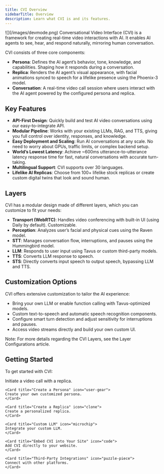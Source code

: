 ```yaml
---
title: CVI Overview
sidebarTitle: Overview
description: Learn what CVI is and its features.
---
```


<Frame>
![](/images/devmode.png)
</Frame>
Conversational Video Interface (CVI) is a framework for creating real-time video interactions with AI. It enables AI agents to see, hear, and respond naturally, mirroring human conversation.

CVI consists of three core components:
- **Persona**: Defines the AI agent’s behavior, tone, knowledge, and capabilities. Shaping how it responds during a conversation.
- **Replica**: Renders the AI agent’s visual appearance, with facial animations synced to speech for a lifelike presence using the Phoenix-3 model.
- **Conversation**: A real-time video call session where users interact with the AI agent powered by the configured persona and replica.


## Key Features

- **API-First Design**: Quickly build and test AI video conversations using our easy-to-integrate API.
- **Modular Pipeline**: Works with your existing LLMs, RAG, and TTS, giving you full control over identity, responses, and knowledge.
- **Easy Deployment and Scaling**: Run AI conversations at any scale. No need to worry about GPUs, traffic limits, or complex backend setup.
- **World’s Lowest Latency**: Achieve ~600ms utterance-to-utterance latency response time for fast, natural conversations with accurate turn-taking.
- **Multilingual Support**: CVI supports over 30 languages.
- **Lifelike AI Replicas**: Choose from 100+ lifelike stock replicas or create custom digital twins that look and sound human.

## Layers
CVI has a modular design made of different layers, which you can customize to fit your needs:
- **Transport (WebRTC)**: Handles video conferencing with built-in UI (using Daily by default). Customizable.
- **Perception**: Analyzes user’s facial and physical cues using the Raven model.
- **STT**: Manages conversation flow, interruptions, and pauses using the Hummingbird model.
- **LLM**: Responds to user input using Tavus or custom third-party models.
- **TTS**: Converts LLM response to speech.
- **STS**: Directly converts input speech to output speech, bypassing LLM and TTS.

## Customization Options
CVI offers extensive customization to tailor the AI experience:
- Bring your own LLM or enable function calling with Tavus-optimized models.
- Custom text-to-speech and automatic speech recognition components.
- Configure smart turn detection and adjust sensitivity for interruptions and pauses.
- Access video streams directly and build your own custom UI.

<Note>
Note: For more details regarding the CVI Layers, see the Layer Configurations article.
</Note>

## Getting Started

To get started with CVI:

<CardGroup cols={2}>
    <Card title="Create a Conversation" icon="comments" href="/sections/conversational-video-interface/conversation/quickstart">
    Initiate a video call with a replica.
    </Card>

    <Card title="Create a Persona" icon="user-gear">
    Create your own customized persona.
    </Card>

    <Card title="Create a Replica" icon="clone">
    Create a personalized replica.
    </Card>

    <Card title="Custom LLM" icon="microchip">
    Integrate your custom LLM.
    </Card>

    <Card title="Embed CVI into Your Site" icon="code">
    Add CVI directly to your website.
    </Card>

    <Card title="Third-Party Integrations" icon="puzzle-piece">
    Connect with other platforms.
    </Card>
</CardGroup>


